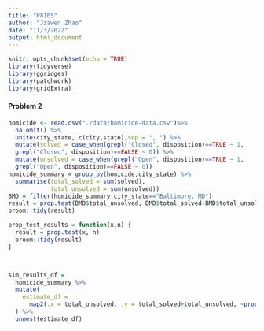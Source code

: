 ```yaml
---
title: "P8105"
author: "Jiawen Zhao"
date: "11/3/2022"
output: html_document
---
```


```r
knitr::opts_chunk$set(echo = TRUE)
library(tidyverse)
library(ggridges)
library(patchwork)
library(gridExtra)
```

#### Problem 2
```r
homicide <- read.csv("./data/homicide-data.csv")%>% 
  na.omit() %>% 
  unite(city_state, c(city,state),sep = ", ") %>% 
  mutate(solved = case_when(grepl("Closed", disposition)==TRUE ~ 1,
  grepl("Closed", disposition)==FALSE ~ 0)) %>% 
  mutate(unsolved = case_when(grepl("Open", disposition)==TRUE ~ 1,
  grepl("Open", disposition)==FALSE ~ 0)) 
homicide_summary = group_by(homicide,city_state) %>% 
  summarise(total_solved = sum(solved),
            total_unsolved = sum(unsolved))
BMD = filter(homicide_summary,city_state=="Baltimore, MD")
result = prop.test(BMD$total_unsolved, BMD$total_solved+BMD$total_unsolved)
broom::tidy(result)

prop_test_results = function(x,n) {
  result = prop.test(x, n)
  broom::tidy(result)
}



sim_results_df = 
  homicide_summary %>% 
  mutate(
    estimate_df = 
      map2(.x = total_unsolved, .y = total_solved+total_unsolved, ~prop_test_results(x = .x, n = .y))
  ) %>% 
  unnest(estimate_df)
  
```
